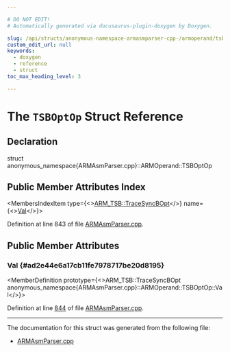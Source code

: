 ```yaml
---

# DO NOT EDIT!
# Automatically generated via docusaurus-plugin-doxygen by Doxygen.

slug: /api/structs/anonymous-namespace-armasmparser-cpp-/armoperand/tsboptop
custom_edit_url: null
keywords:
  - doxygen
  - reference
  - struct
toc_max_heading_level: 3

---
```





# The `TSBOptOp` Struct Reference

<DoxygenPage pluginConfig={pluginConfig}>



## Declaration

<CodeBlock>struct anonymous_namespace{ARMAsmParser.cpp}::ARMOperand::TSBOptOp</CodeBlock>

## Public Member Attributes Index

<MembersIndex>

<MembersIndexItem
  type={<><a href="/docs/api/namespaces/llvm/arm-tsb/#aa597bc3c9d607ea3ec4f98796ed65467">ARM&#95;TSB::TraceSyncBOpt</a></>}
  name={<><a href="#ad2e44e6a17cb11fe7978717be20d8195">Val</a></>}>
</MembersIndexItem>

</MembersIndex>


Definition at line 843 of file <a href="/docs/api/files/lib/lib/target/lib/target/arm/lib/target/arm/asmparser/armasmparser-cpp">ARMAsmParser.cpp</a>.

<SectionDefinition>

## Public Member Attributes

### Val {#ad2e44e6a17cb11fe7978717be20d8195}

<MemberDefinition
  prototype={<>ARM&#95;TSB::TraceSyncBOpt anonymous&#95;namespace&#123;ARMAsmParser.cpp&#125;::ARMOperand::TSBOptOp::Val</>}>

Definition at line <a href="/docs/api/files/lib/lib/target/lib/target/arm/lib/target/arm/asmparser/armasmparser-cpp/#l00844">844</a> of file <a href="/docs/api/files/lib/lib/target/lib/target/arm/lib/target/arm/asmparser/armasmparser-cpp">ARMAsmParser.cpp</a>.
</MemberDefinition>

</SectionDefinition>

<hr/>

The documentation for this struct was generated from the following file:

<ul>
<li><a href="/docs/api/files/lib/lib/target/lib/target/arm/lib/target/arm/asmparser/armasmparser-cpp">ARMAsmParser.cpp</a></li>
</ul>

</DoxygenPage>
